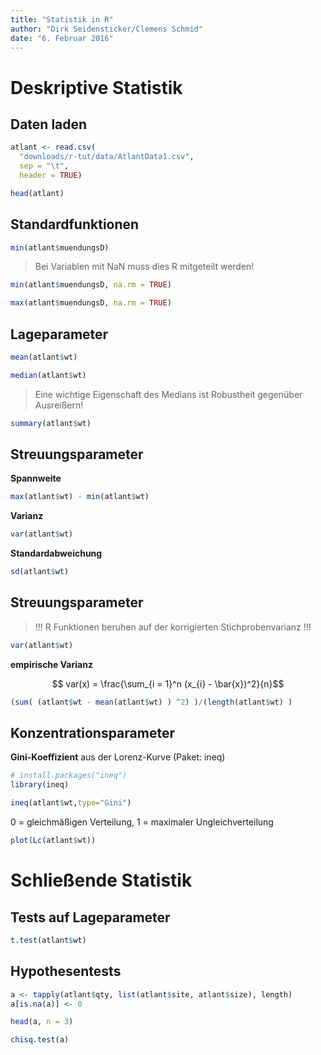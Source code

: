 ```yaml
--- 
title: "Statistik in R"
author: "Dirk Seidensticker/Clemens Schmid"
date: "6. Februar 2016"
---
```


# Deskriptive Statistik

## Daten laden

```r
atlant <- read.csv(
  "downloads/r-tut/data/AtlantData1.csv", 
  sep = "\t", 
  header = TRUE)
```

```r
head(atlant)
```

## Standardfunktionen

```r
min(atlant$muendungsD)
```

> Bei Variablen mit NaN muss dies R mitgeteilt werden!

```r
min(atlant$muendungsD, na.rm = TRUE)
```

```r
max(atlant$muendungsD, na.rm = TRUE)
```

## Lageparameter

```r
mean(atlant$wt)
```

```r
median(atlant$wt)
```

> Eine wichtige Eigenschaft des Medians ist Robustheit gegenüber Ausreißern!

```r
summary(atlant$wt)
```

## Streuungsparameter

**Spannweite**

```r
max(atlant$wt) - min(atlant$wt)
```

**Varianz**

```r
var(atlant$wt)
```

**Standardabweichung**

```r
sd(atlant$wt)
```

## Streuungsparameter

> !!!  R Funktionen beruhen auf der korrigierten Stichprobenvarianz !!!

```r
var(atlant$wt)
```

**empirische Varianz**

$$ var(x) = \frac{\sum_{i = 1}^n (x_{i} - \bar{x})^2}{n}$$

```r
(sum( (atlant$wt - mean(atlant$wt) ) ^2) )/(length(atlant$wt) )
```

## Konzentrationsparameter

**Gini-Koeffizient** aus der Lorenz-Kurve (Paket: ineq)

```r
# install.packages("ineq")
library(ineq)
```

```r
ineq(atlant$wt,type="Gini")
```

0 = gleichmäßigen Verteilung, 1 = maximaler Ungleichverteilung

```r
plot(Lc(atlant$wt))
```



# Schließende Statistik

## Tests auf Lageparameter

```r
t.test(atlant$wt)
```


##  Hypothesentests

```r
a <- tapply(atlant$qty, list(atlant$site, atlant$size), length)
a[is.na(a)] <- 0
```

```r
head(a, n = 3)
```

```r
chisq.test(a)
```
